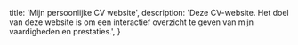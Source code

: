  title: 'Mijn persoonlijke CV website',
  description:
    'Deze CV-website. Het doel van deze website is om een interactief overzicht te geven van mijn vaardigheden en prestaties.',
}
